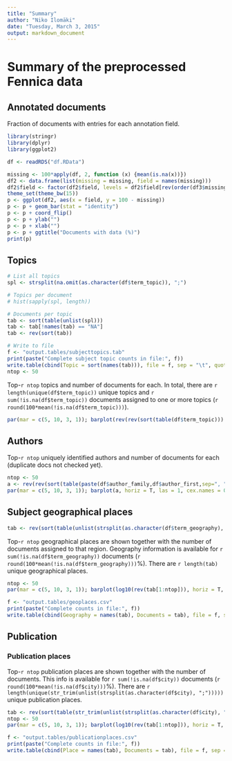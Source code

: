 ```yaml
---
title: "Summary"
author: "Niko Ilomäki"
date: "Tuesday, March 3, 2015"
output: markdown_document
---
```


# Summary of the preprocessed Fennica data

## Annotated documents

Fraction of documents with entries for each annotation field.

```r

library(stringr)
library(dplyr)
library(ggplot2)

df <- readRDS("df.RData")

missing <- 100*apply(df, 2, function (x) {mean(is.na(x))})
df2 <- data.frame(list(missing = missing, field = names(missing)))
df2$field <- factor(df2$field, levels = df2$field[rev(order(df3$missing))])
theme_set(theme_bw(15))
p <- ggplot(df2, aes(x = field, y = 100 - missing))
p <- p + geom_bar(stat = "identity")
p <- p + coord_flip()
p <- p + ylab("")
p <- p + xlab("")
p <- p + ggtitle("Documents with data (%)")
print(p)
```

## Topics

```r

# List all topics
spl <- strsplit(na.omit(as.character(df$term_topic)), ";")

# Topics per document
# hist(sapply(spl, length))

# Documents per topic
tab <- sort(table(unlist(spl)))
tab <- tab[!names(tab) == "NA"]
tab <- rev(sort(tab)) 
```

```r
# Write to file
f <- "output.tables/subjecttopics.tab"
print(paste("Complete subject topic counts in file:", f))
write.table(cbind(Topic = sort(names(tab))), file = f, sep = "\t", quote = F, row.names = F)
ntop <- 50
```

Top-`r ntop` topics and number of documents for each. In total, there are `r length(unique(df$term_topic))` unique topics and `r sum(!is.na(df$term_topic))` documents assigned to one or more topics (`r round(100*mean(!is.na(df$term_topic)))`).

```r
par(mar = c(5, 10, 3, 1)); barplot(rev(rev(sort(table(df$term_topic)))[1:ntop]), horiz = T, las = 1, cex.names = 0.8, xlab = "Documents", main = "Most common topics")
```


## Authors

Top-`r ntop` uniquely identified authors and number of documents for each (duplicate docs not checked yet).

```r
ntop <- 50
a <- rev(rev(sort(table(paste(df$author_family,df$author_first,sep=", "))))[1:ntop])
par(mar = c(5, 10, 3, 1)); barplot(a, horiz = T, las = 1, cex.names = 0.8, xlab = "Documents", main = "Top authors")
```


## Subject geographical places

```r
tab <- rev(sort(table(unlist(strsplit(as.character(df$term_geography), ";")))))
```

Top-`r ntop` geographical places are shown together with the number of documents assigned to that region. Geography information is available for `r sum(!is.na(df$term_geography))` documents (`r round(100*mean(!is.na(df$term_geography)))`%). There are `r length(tab)` unique geographical places.

```r
ntop <- 50
par(mar = c(5, 10, 3, 1)); barplot(log10(rev(tab[1:ntop])), horiz = T, las = 1, cex.names = 0.8, xlab = "Documents (log10)", main = "Most common geographic places")
```

```r
f <- "output.tables/geoplaces.csv"
print(paste("Complete counts in file:", f))
write.table(cbind(Geography = names(tab), Documents = tab), file = f, sep = "|", quote = F, row.names = F)
```



## Publication 

### Publication places

Top-`r ntop` publication places are shown together with the number of documents. This info is available for `r sum(!is.na(df$city))` documents (`r round(100*mean(!is.na(df$city)))`%). There are `r length(unique(str_trim(unlist(strsplit(as.character(df$city), ";")))))` unique publication places.

```r
tab <- rev(sort(table(str_trim(unlist(strsplit(as.character(df$city), ";"))))))
ntop <- 50
par(mar = c(5, 10, 3, 1)); barplot(log10(rev(tab[1:ntop])), horiz = T, las = 1, cex.names = 0.8, xlab = "Documents (log10)", main = "Most common publication places")
```

```r
f <- "output.tables/publicationplaces.csv"
print(paste("Complete counts in file:", f))
write.table(cbind(Place = names(tab), Documents = tab), file = f, sep = "|", quote = F, row.names = F)
```

